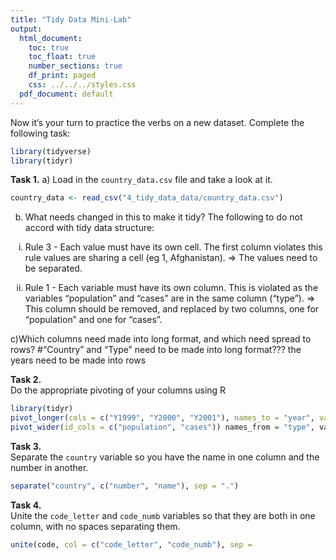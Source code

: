 ```yaml
---
title: "Tidy Data Mini-Lab"
output:
  html_document:
    toc: true
    toc_float: true
    number_sections: true
    df_print: paged
    css: ../../../styles.css
  pdf_document: default
---
```



Now it's your turn to practice the verbs on a new dataset. Complete the following task:

```r
library(tidyverse)
library(tidyr)
```

**Task 1.**
a) Load in the `country_data.csv` file and take a look at it.
```r
country_data <- read_csv("4_tidy_data_data/country_data.csv")
```
b)  What needs changed in this to make it tidy?
The following to do not accord with tidy data structure:
(i) Rule 3 - Each value must have its own cell. The first column violates this rule values are sharing a cell (eg 1, Afghanistan). 
=> The values need to be separated.

(ii) Rule 1 - Each variable must have its own column. This is violated as the variables "population" and "cases" are in the same column ("type"). 
=> This column should be removed, and replaced by two columns, one for "population" and one for "cases".

c)Which columns need made into long format, and which need spread to rows?
#"Country" and "Type" need to be made into long format???
the years need to be made into rows

**Task 2.**\
Do the appropriate pivoting of your columns using R
```r
library(tidyr)
pivot_longer(cols = c("Y1999", "Y2000", "Y2001"), names_to = "year", values_to = "year") 
pivot_wider(id_cols = c("population", "cases")) names_from = "type", values_from = "year")
```



**Task 3.**\
Separate the `country` variable so you have the name in one column and the number in another.
```r
separate("country", c("number", "name"), sep = ".")
```


**Task 4.**\
Unite the `code_letter` and `code_numb` variables so that they are both in one column, with no spaces separating them.
```r
unite(code, col = c("code_letter", "code_numb"), sep = 
```

